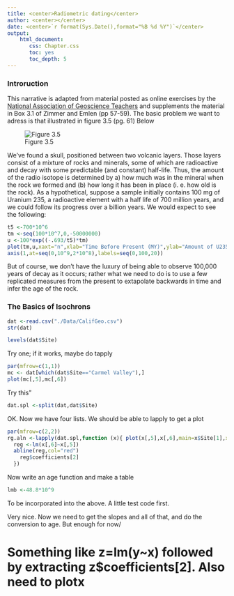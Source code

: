 ```yaml
---
title: <center>Radiometric dating</center>
author: <center></center>
date: <center>`r format(Sys.Date(),format="%B %d %Y")`</center>
output: 
    html_document:
       css: Chapter.css
       toc: yes
       toc_depth: 5
---
```


### Introruction

This narrative is adapted from material posted as online exercises by the [National Association of Geoscience Teachers](http://serc.carleton.edu/NAGTWorkshops/petrology/teaching_examples/calculating_rb-sr_isochrons.html) and supplements the material in Box 3.1 of Zimmer and Emlen (pp 57-59).  The basic problem we want to adress is that illustrated in figure 3.5 (pg. 61) Below

![Figure 3.5](./images/Fig3.01.jpeg)

We've found a skull, positioned between two volcanic layers.  Those layers consist of a mixture of rocks and minerals, some of which are radioactive and decay with some predictable (and constant) half-life.  Thus, the amount of the radio isotope is determined by a) how much was in the mineral when the rock we formed and (b) how long it has been in place (i. e. how old is the rock).  As a hypothetical, suppose a sample initially contains 100 mg of Uranium 235, a radioactive element with a half life of 700 million years, and we could follow its progress over a billion years.  We would expect to see the following:

```r
t5 <-700*10^6
tm <-seq(100*10^7,0,-50000000)
u <-100*exp((-.693/t5)*tm)
plot(tm,u,xaxt="n",xlab="Time Before Present (MY)",ylab="Amount of U235",main="Hyothetical Decay of U235 with Time",col="darkred",pch=16)
axis(1,at=seq(0,10^9,2*10^8),labels=seq(0,100,20))
```
But of course, we don't have the luxury of being able to observe 100,000 years of decay as it occurs; rather what we need to do is to use a few replicated measures from the present to extapolate backwards in time and infer the age of the rock.

### The Basics of Isochrons

```r
dat <-read.csv("./Data/CalifGeo.csv")
str(dat)
```
```r
levels(dat$Site)

```
Try one; if it works, maybe do tapply
```r
par(mfrow=c(1,1))
mc <- dat[which(dat$Site=="Carmel Valley"),]
plot(mc[,5],mc[,6])
```

Try this"

```r
dat.spl <-split(dat,dat$Site)
```
OK.  Now we have four lists.  We should be able to lapply to get a plot
```r
par(mfrow=c(2,2))
rg.aln <-lapply(dat.spl,function (x){ plot(x[,5],x[,6],main=x$Site[1],xlab = "Rb87/Sr86",ylab="Sr87/Sr86")
  reg <-lm(x[,6]~x[,5])
  abline(reg,col="red")
    reg$coefficients[2]
  })
```

Now write an age function and make a table

```r
lmb <-48.8*10^9
```

To be incorporated into the above.  A little test code first.


Very nice.  Now we need to get the slopes and all of that, and do the conversion to age.  But enough for now/


Something like z=lm(y~x) followed by extracting z$coefficients[2].  Also need to plotx
=======

